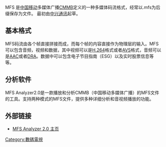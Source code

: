 MFS 是[[中国移动|中国移动]]多媒体广播[[CMMB|CMMB]]定义的一种多媒体码流格式，经常以.mfs为后缀保存为文件。 最初由[[中兴通讯|中兴通讯]]起草。
== 基本格式 ==
MFS码流由各个帧直接拼接而成，而每个帧的内容直接作为物理层的输入。MFS可以包含音频，视频和数据，其中视频可以是[[H.264|H.264]]格式或者[[AVS|AVS]]格式，音频可以是[[AAC|AAC]]或者[[DRA|DRA]]。数据中可以包含电子节目指南（ESG）以及实时股票信息等等。

== 分析软件 ==

MFS Analyzer2.0是一款播放和分析CMMB（中国移动多媒体广播）的MFS文件的工具。支持两种模式的MFS文件，提供多种详细分析和音视频播放的功能。

== 外部链接 ==
* [http://sites.google.com/site/videotesttools/Home/mfs-analyzer-2-0 MFS Analyzer 2.0 主页] {{Wayback|url=http://sites.google.com/site/videotesttools/Home/mfs-analyzer-2-0 |date=20201031022232 }}

[[Category:數碼電視|Category:數碼電視]]